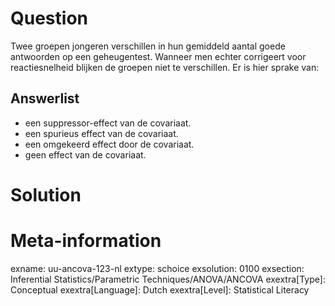 
Question
========
Twee groepen jongeren verschillen in hun gemiddeld aantal goede antwoorden op een geheugentest. Wanneer men echter corrigeert voor reactiesnelheid blijken de groepen niet te verschillen. Er is hier sprake van:

Answerlist
----------
* een suppressor-effect van de covariaat.
* een spurieus effect van de covariaat.
* een omgekeerd effect door de covariaat.
* geen effect van de covariaat.


Solution
========

Meta-information
================
exname: uu-ancova-123-nl
extype: schoice
exsolution: 0100
exsection: Inferential Statistics/Parametric Techniques/ANOVA/ANCOVA
exextra[Type]: Conceptual
exextra[Language]: Dutch
exextra[Level]: Statistical Literacy
